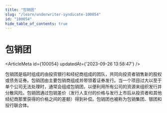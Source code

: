 ```yaml
---
title: "包销团"
slug: "/learn/underwriter-syndicate-100054"
id: "100054"
hide_table_of_contents: true
---
```



# 包销团

<ArticleMeta id={100054} updatedAt={'2023-09-26 13:58:47'} />
<div className='border-solid border-b border-t-0 my-4 border-[var(--ifm-color-gray-300)]' />

包销团是临时组成的由投资银行和经纪商组成的团队，共同向投资者销售新的股权或债务证券。包销团由主要包销商组成并带领着证券发行。当一个项目过大以至于单个公司无法处理时，通常会组成包销团，以便利用所有公司的资源来组织发行并分散风险。包销团通过包销差价（发行人支付的价格与发行上市后从投资者和其他经纪商那里获得的价格之间的差额）得到补偿。包销团也被称为包销集团、银团和投行联合体。
